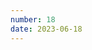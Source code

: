 ```yaml
---
number: 18
date: 2023-06-18
---
```



<Title title={`Issue ${frontmatter.number}`} date={frontmatter.date} />

<NewsletterSponsorSlot
  title="Put your mobile releases on autopilot."
  promotionLink="https://get.runway.team/get-started?utm_campaign%3DiOS%20CI%20Newsletter%26utm_medium%3Dweb%26utm_source%3DiOS%20CI%20Newsletter%20Issue%2018%26utm_content%3Djune_18_23"
/>
Hey everyone! 👋 Welcome to the **eighteenth issue** of the iOS CI Newsletter. Hope
you've had a great couple of weeks!

I have spent the past week trying out new features announced in WWDC such as **macros**, **Xcode Cloud and App Store Connect API advancements** and **Swift Data**.

I have to say that so far **I am very impressed**! It all looks very exciting and I can't wait to get the app at work building on Xcode 15. I think I will start looking into it next week and report my findings in the next issue of the newsletter, so keep your eyes peeled 👀.

❓ What about you? Have you already tried to build your app at work on Xcode 15? If so, what issues you have found?

## [📦 Try new SPM features with version-specific manifests](https://www.polpiella.dev/version-specific-package-manifests?utm_campaign%3DiOS%20CI%20Newsletter%26utm_medium%3Dweb%26utm_source%3DiOS%20CI%20Newsletter%20Issue%2018%26utm_content%3Djune_18_23)

Swift 5.9, which ships with the Xcode 15 betas announced at WWDC 2023, comes with new SPM features such as **macro targets** and **new permissions for command plugins**.

In this week's article on my blog, I show you how you can safely try these new features out **without breaking backward compatibility**.

## [📢 Mobile DevOps Summit is back!](https://blog-proxy.bitrise.io/post/bitrise-announces-mobile-devops-summit-2023?utm_campaign%3DiOS%20CI%20Newsletter%26utm_medium%3Dweb%26utm_source%3DiOS%20CI%20Newsletter%20Issue%2018%26utm_content%3Djune_18_23)

[Bitrise](https://twitter.com/bitrise) has recently announced that the Mobile DevOps Summit is retaking place this year on the **4th and 5th of October**.

I attended and spoke at last year's edition and I would thoroughly recommend it if you're interested in topics such as mobile CI/CD, automation and testing. You can register for the event [here](https://summit.bitrise.io?utm_campaign%3DiOS%20CI%20Newsletter%26utm_medium%3Dweb%26utm_source%3DiOS%20CI%20Newsletter%20Issue%2018%26utm_content%3Djune_18_23) and, if you have a topic in mind you'd like to speak about, [the Call For Papers is now open too](https://summit.bitrise.io/page/2783513/call-for-papers?utm_campaign%3DiOS%20CI%20Newsletter%26utm_medium%3Dweb%26utm_source%3DiOS%20CI%20Newsletter%20Issue%2018%26utm_content%3Djune_18_23)!

## [👀 Uploading link maps to Emerge](https://www.roger.ml/p/emerge-linkmaps?utm_campaign%3DiOS%20CI%20Newsletter%26utm_medium%3Dweb%26utm_source%3DiOS%20CI%20Newsletter%20Issue%2018%26utm_content%3Djune_18_23)

[Emerge](https://twitter.com/emergetools?utm_campaign%3DiOS%20CI%20Newsletter%26utm_medium%3Dweb%26utm_source%3DiOS%20CI%20Newsletter%20Issue%2018%26utm_content%3Djune_18_23) is an amazing service that can help you improve your app in a number of ways. You can do things such as seeing how much your **app size** has varied from one build to another or profile how long it takes for your app to **launch**.

Some of Emerge's more advanced features require you to upload linkmaps for your app. In this article, [Roger Oba](https://twitter.com/rogerluan_) shows you how you can generate these linkmaps using Fastlane and Xcode and upload them to Emerge.

## [🚀 Understanding iOS CI/CD](https://tanaschita.com/20230529-continuous-integration-and-delivery-for-ios?utm_campaign%3DiOS%20CI%20Newsletter%26utm_medium%3Dweb%26utm_source%3DiOS%20CI%20Newsletter%20Issue%2018%26utm_content%3Djune_18_23)

This article by [Natascha Fadeeva](https://twitter.com/tanaschita) is an excellent resource if you want to **get started with CI/CD**. It goes through **what CI/CD is** and the core concepts behind it, **what role it plays in iOS app development** and some of the most common **CI/CD tools available**.

## [📱 Comparing build distribution services](https://www.runway.team/blog/comparing-the-top-pre-production-and-beta-app-distribution-tools?utm_campaign%3DiOS%20CI%20Newsletter%26utm_medium%3Dweb%26utm_source%3DiOS%20CI%20Newsletter%20Issue%2018%26utm_content%3Djune_18_23)

If you're an iOS developer you will have most likely used **TestFlight** to distribute builds of your app with testers but did you know there are other services available that might be a better match for your needs?

In this article, [Gabriel Savit](https://twitter.com/GabrielSavit) shares a great comparison of **build distribution systems available**, including one that [Runway](https://twitter.com/RunwayTeam) has recently launched ✨.

## [✍️ Fastlane 2.213.0: Run Xcode 14.3 with Rosetta](https://github.com/fastlane/fastlane/releases/tag/2.213.0?utm_campaign%3DiOS%20CI%20Newsletter%26utm_medium%3Dweb%26utm_source%3DiOS%20CI%20Newsletter%20Issue%2018%26utm_content%3Djune_18_23)

Xcode 14.3 **dropped support for running Xcode with Rosetta** but there is still an option to run an app on **Rosetta simulators** (as [Sarun](https://twitter.com/sarunw) greatly explains [in this article](https://sarunw.com/posts/open-using-rosetta-in-xcode-14-3?utm_campaign%3DiOS%20CI%20Newsletter%26utm_medium%3Dweb%26utm_source%3DiOS%20CI%20Newsletter%20Issue%2018%26utm_content%3Djune_18_23)).

There was an issue where Fastlane would **not allow users to make use of this option** from the **scan** command but, as is usually the case, the amazing [Josh Holtz](https://twitter.com/joshdholtz) came up with a fix for it and shipped it in version **2.213.0**! ❤️

If you'd like to learn more about how this new **Fastlane flag** works or how you can achieve the same result using **xcodebuild** directly, I would thoroughly recommend reading [this article](https://www.roger.ml/p/run-xcodebuild-using-rosetta-xcode-14-3?utm_campaign%3DiOS%20CI%20Newsletter%26utm_medium%3Dweb%26utm_source%3DiOS%20CI%20Newsletter%20Issue%2018%26utm_content%3Djune_18_23) by [Roger Oba](https://twitter.com/rogerluan_).
